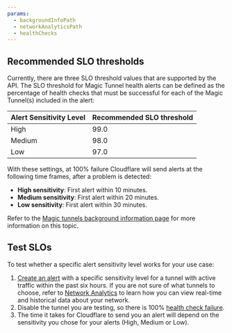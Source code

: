 ```yaml
---
params:
  - backgroundInfoPath
  - networkAnalyticsPath
  - healthChecks
---
```


## Recommended SLO thresholds

Currently, there are three SLO threshold values that are supported by the API. The SLO threshold for Magic Tunnel health alerts can be defined as the percentage of health checks that must be successful for each of the Magic Tunnel(s) included in the alert:

| Alert Sensitivity Level | Recommended SLO threshold |
| ----------------------- | ------------------------- |
| High                    | 99.0                      |
| Medium                  | 98.0                      |
| Low                     | 97.0                      |

With these settings, at 100% failure Cloudflare will send alerts at the following time frames, after a problem is detected:

- **High sensitivity**: First alert within 10 minutes.
- **Medium sensitivity**: First alert within 20 minutes.
- **Low sensitivity**: First alert within 30 minutes.

Refer to the <a href={props.backgroundInfoPath}>Magic tunnels background information page</a> for more information on this topic.

## Test SLOs

To test whether a specific alert sensitivity level works for your use case:

1. [Create an alert](#set-up-magic-tunnel-health-alerts) with a specific sensitivity level for a tunnel with active traffic within the past six hours. If you are not sure of what tunnels to choose, refer to <a href={props.networkAnalyticsPath}>Network Analytics</a> to learn how you can view real-time and historical data about your network.
2. Disable the tunnel you are testing, so there is 100% <a href={props.healthChecks}>health check failure</a>.
3. The time it takes for Cloudflare to send you an alert will depend on the sensitivity you chose for your alerts (High, Medium or Low).
